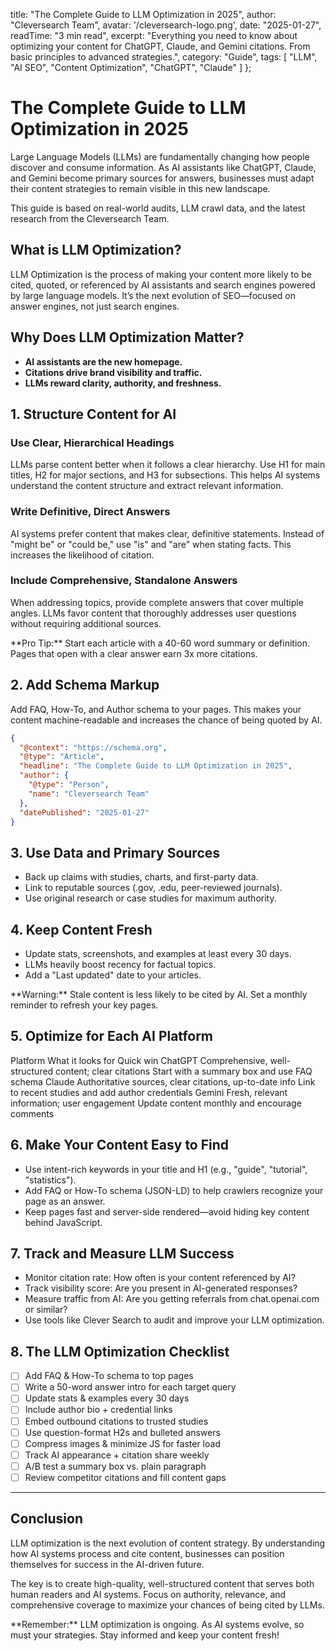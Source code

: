 
  title: "The Complete Guide to LLM Optimization in 2025",
  author: "Cleversearch Team",
  avatar: '/cleversearch-logo.png',
  date: "2025-01-27",
  readTime: "3 min read",
  excerpt: "Everything you need to know about optimizing your content for ChatGPT, Claude, and Gemini citations. From basic principles to advanced strategies.",
  category: "Guide",
  tags: [
    "LLM",
    "AI SEO",
    "Content Optimization",
    "ChatGPT",
    "Claude"
  ]
};

# The Complete Guide to LLM Optimization in 2025

Large Language Models (LLMs) are fundamentally changing how people discover and consume information. As AI assistants like ChatGPT, Claude, and Gemini become primary sources for answers, businesses must adapt their content strategies to remain visible in this new landscape.

<Callout type="info">
This guide is based on real-world audits, LLM crawl data, and the latest research from the Cleversearch Team.
</Callout>

## What is LLM Optimization?

LLM Optimization is the process of making your content more likely to be cited, quoted, or referenced by AI assistants and search engines powered by large language models. It’s the next evolution of SEO—focused on answer engines, not just search engines.

## Why Does LLM Optimization Matter?

- **AI assistants are the new homepage.**
- **Citations drive brand visibility and traffic.**
- **LLMs reward clarity, authority, and freshness.**

## 1. Structure Content for AI

### Use Clear, Hierarchical Headings

LLMs parse content better when it follows a clear hierarchy. Use H1 for main titles, H2 for major sections, and H3 for subsections. This helps AI systems understand the content structure and extract relevant information.

### Write Definitive, Direct Answers

AI systems prefer content that makes clear, definitive statements. Instead of "might be" or "could be," use "is" and "are" when stating facts. This increases the likelihood of citation.

### Include Comprehensive, Standalone Answers

When addressing topics, provide complete answers that cover multiple angles. LLMs favor content that thoroughly addresses user questions without requiring additional sources.

<Callout type="success">
**Pro Tip:** Start each article with a 40-60 word summary or definition. Pages that open with a clear answer earn 3x more citations.
</Callout>

## 2. Add Schema Markup

Add FAQ, How-To, and Author schema to your pages. This makes your content machine-readable and increases the chance of being quoted by AI.

```json
{
  "@context": "https://schema.org",
  "@type": "Article",
  "headline": "The Complete Guide to LLM Optimization in 2025",
  "author": {
    "@type": "Person",
    "name": "Cleversearch Team"
  },
  "datePublished": "2025-01-27"
}
```

## 3. Use Data and Primary Sources

- Back up claims with studies, charts, and first-party data.
- Link to reputable sources (.gov, .edu, peer-reviewed journals).
- Use original research or case studies for maximum authority.

## 4. Keep Content Fresh

- Update stats, screenshots, and examples at least every 30 days.
- LLMs heavily boost recency for factual topics.
- Add a "Last updated" date to your articles.

<Callout type="warning">
**Warning:** Stale content is less likely to be cited by AI. Set a monthly reminder to refresh your key pages.
</Callout>

## 5. Optimize for Each AI Platform

<BlogTable>
  <BlogThead>
    <BlogTr>
      <BlogTh>Platform</BlogTh>
      <BlogTh>What it looks for</BlogTh>
      <BlogTh>Quick win</BlogTh>
    </BlogTr>
  </BlogThead>
  <BlogTbody>
    <BlogTr>
      <BlogTd>ChatGPT</BlogTd>
      <BlogTd>Comprehensive, well-structured content; clear citations</BlogTd>
      <BlogTd>Start with a summary box and use FAQ schema</BlogTd>
    </BlogTr>
    <BlogTr>
      <BlogTd>Claude</BlogTd>
      <BlogTd>Authoritative sources, clear citations, up-to-date info</BlogTd>
      <BlogTd>Link to recent studies and add author credentials</BlogTd>
    </BlogTr>
    <BlogTr>
      <BlogTd>Gemini</BlogTd>
      <BlogTd>Fresh, relevant information; user engagement</BlogTd>
      <BlogTd>Update content monthly and encourage comments</BlogTd>
    </BlogTr>
  </BlogTbody>
</BlogTable>

## 6. Make Your Content Easy to Find

- Use intent-rich keywords in your title and H1 (e.g., "guide", "tutorial", "statistics").
- Add FAQ or How-To schema (JSON-LD) to help crawlers recognize your page as an answer.
- Keep pages fast and server-side rendered—avoid hiding key content behind JavaScript.

## 7. Track and Measure LLM Success

- Monitor citation rate: How often is your content referenced by AI?
- Track visibility score: Are you present in AI-generated responses?
- Measure traffic from AI: Are you getting referrals from chat.openai.com or similar?
- Use tools like Clever Search to audit and improve your LLM optimization.

## 8. The LLM Optimization Checklist

- [ ] Add FAQ & How-To schema to top pages
- [ ] Write a 50-word answer intro for each target query
- [ ] Update stats & examples every 30 days
- [ ] Include author bio + credential links
- [ ] Embed outbound citations to trusted studies
- [ ] Use question-format H2s and bulleted answers
- [ ] Compress images & minimize JS for faster load
- [ ] Track AI appearance + citation share weekly
- [ ] A/B test a summary box vs. plain paragraph
- [ ] Review competitor citations and fill content gaps

---

## Conclusion

LLM optimization is the next evolution of content strategy. By understanding how AI systems process and cite content, businesses can position themselves for success in the AI-driven future.

The key is to create high-quality, well-structured content that serves both human readers and AI systems. Focus on authority, relevance, and comprehensive coverage to maximize your chances of being cited by LLMs.

<Callout type="info">
**Remember:** LLM optimization is ongoing. As AI systems evolve, so must your strategies. Stay informed and keep your content fresh!
</Callout> 
